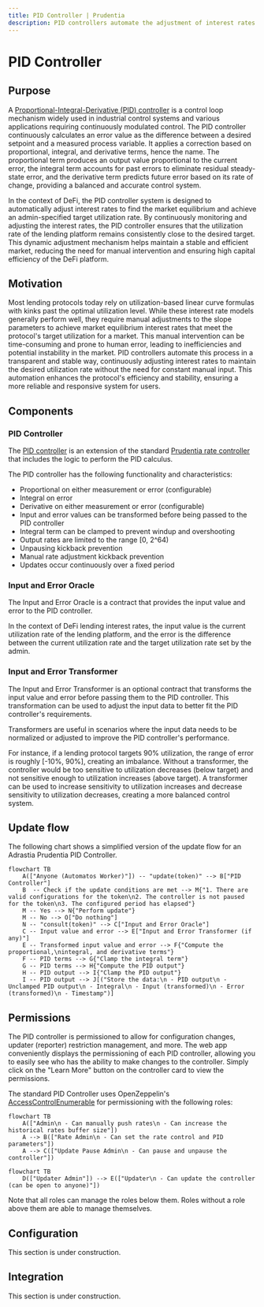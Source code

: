```yaml
---
title: PID Controller | Prudentia
description: PID controllers automate the adjustment of interest rates to find the market equilibrium and achieve an admin-specified target utilization rate. These controllers ensure that the utilization rate of the lending platform remains consistently close to the desired target.
---
```



# PID Controller

## Purpose

A [Proportional-Integral-Derivative (PID) controller](https://en.wikipedia.org/wiki/Proportional%E2%80%93integral%E2%80%93derivative_controller) is a control loop mechanism widely used in industrial control systems and various applications requiring continuously modulated control. The PID controller continuously calculates an error value as the difference between a desired setpoint and a measured process variable. It applies a correction based on proportional, integral, and derivative terms, hence the name. The proportional term produces an output value proportional to the current error, the integral term accounts for past errors to eliminate residual steady-state error, and the derivative term predicts future error based on its rate of change, providing a balanced and accurate control system.

In the context of DeFi, the PID controller system is designed to automatically adjust interest rates to find the market equilibrium and achieve an admin-specified target utilization rate. By continuously monitoring and adjusting the interest rates, the PID controller ensures that the utilization rate of the lending platform remains consistently close to the desired target. This dynamic adjustment mechanism helps maintain a stable and efficient market, reducing the need for manual intervention and ensuring high capital efficiency of the DeFi platform.

## Motivation

Most lending protocols today rely on utilization-based linear curve formulas with kinks past the optimal utilization level. While these interest rate models generally perform well, they require manual adjustments to the slope parameters to achieve market equilibrium interest rates that meet the protocol's target utilization for a market. This manual intervention can be time-consuming and prone to human error, leading to inefficiencies and potential instability in the market. PID controllers automate this process in a transparent and stable way, continuously adjusting interest rates to maintain the desired utilization rate without the need for constant manual input. This automation enhances the protocol's efficiency and stability, ensuring a more reliable and responsive system for users.

## Components

### PID Controller

The [PID controller](https://github.com/adrastia-oracle/adrastia-periphery/blob/main/contracts/rates/controllers/PidController.sol) is an extension of the standard [Prudentia rate controller](https://github.com/adrastia-oracle/adrastia-periphery/blob/main/contracts/rates/RateController.sol) that includes the logic to perform the PID calculus.

The PID controller has the following functionality and characteristics:

- Proportional on either measurement or error (configurable)
- Integral on error
- Derivative on either measurement or error (configurable)
- Input and error values can be transformed before being passed to the PID controller
- Integral term can be clamped to prevent windup and overshooting
- Output rates are limited to the range [0, 2^64)
- Unpausing kickback prevention
- Manual rate adjustment kickback prevention
- Updates occur continuously over a fixed period

### Input and Error Oracle

The Input and Error Oracle is a contract that provides the input value and error to the PID controller.

In the context of DeFi lending interest rates, the input value is the current utilization rate of the lending platform, and the error is the difference between the current utilization rate and the target utilization rate set by the admin.

### Input and Error Transformer

The Input and Error Transformer is an optional contract that transforms the input value and error before passing them to the PID controller. This transformation can be used to adjust the input data to better fit the PID controller's requirements.

Transformers are useful in scenarios where the input data needs to be normalized or adjusted to improve the PID controller's performance.

For instance, if a lending protocol targets 90% utilization, the range of error is roughly [-10%, 90%], creating an imbalance. Without a transformer, the controller would be too sensitive to utilization decreases (below target) and not sensitive enough to utilization increases (above target). A transformer can be used to increase sensitivity to utilization increases and decrease sensitivity to utilization decreases, creating a more balanced control system.

## Update flow

The following chart shows a simplified version of the update flow for an Adrastia Prudentia PID Controller.

```mermaid
flowchart TB
    A(["Anyone (Automatos Worker)"]) -- "update(token)" --> B["PID Controller"]
    B  -- Check if the update conditions are met --> M{"1. There are valid configurations for the token\n2. The controller is not paused for the token\n3. The configured period has elapsed"}
    M -- Yes --> N{"Perform update"}
    M -- No --> O["Do nothing"]
    N -- "consult(token)" --> C["Input and Error Oracle"]
    C -- Input value and error --> E["Input and Error Transformer (if any)"]
    E -- Transformed input value and error --> F{"Compute the proportional,\nintegral, and derivative terms"}
    F -- PID terms --> G{"Clamp the integral term"}
    G -- PID terms --> H{"Compute the PID output"}
    H -- PID output --> I{"Clamp the PID output"}
    I -- PID output --> J[("Store the data:\n - PID output\n - Unclamped PID output\n - Integral\n - Input (transformed)\n - Error (transformed)\n - Timestamp")]
```

## Permissions

The PID controller is permissioned to allow for configuration changes, updater (reporter) restriction management, and more. The web app conveniently displays the permissioning of each PID controller, allowing you to easily see who has the ability to make changes to the controller. Simply click on the "Learn More" button on the controller card to view the permissions.

The standard PID Controller uses OpenZeppelin's [AccessControlEnumerable](https://docs.openzeppelin.com/contracts/4.x/api/access#AccessControlEnumerable) for permissioning with the following roles:

```mermaid
flowchart TB
    A(["Admin\n - Can manually push rates\n - Can increase the historical rates buffer size"])
    A --> B(["Rate Admin\n - Can set the rate control and PID parameters"])
    A --> C(["Update Pause Admin\n - Can pause and unpause the controller"])
```

```mermaid
flowchart TB
    D(["Updater Admin"]) --> E(["Updater\n - Can update the controller (can be open to anyone)"])
```

Note that all roles can manage the roles below them. Roles without a role above them are able to manage themselves.

## Configuration

<Callout emoji="🚧">This section is under construction.</Callout>

## Integration

<Callout emoji="🚧">This section is under construction.</Callout>
